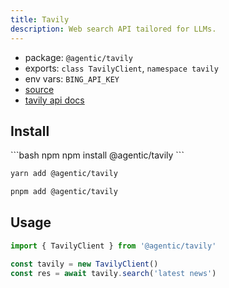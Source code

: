 ```yaml
---
title: Tavily
description: Web search API tailored for LLMs.
---
```


- package: `@agentic/tavily`
- exports: `class TavilyClient`, `namespace tavily`
- env vars: `BING_API_KEY`
- [source](https://github.com/transitive-bullshit/agentic/blob/main/packages/tavily/src/tavily-client.ts)
- [tavily api docs](https://tavily.com)

## Install

<CodeGroup>
```bash npm
npm install @agentic/tavily
```

```bash yarn
yarn add @agentic/tavily
```

```bash pnpm
pnpm add @agentic/tavily
```

</CodeGroup>

## Usage

```ts
import { TavilyClient } from '@agentic/tavily'

const tavily = new TavilyClient()
const res = await tavily.search('latest news')
```
